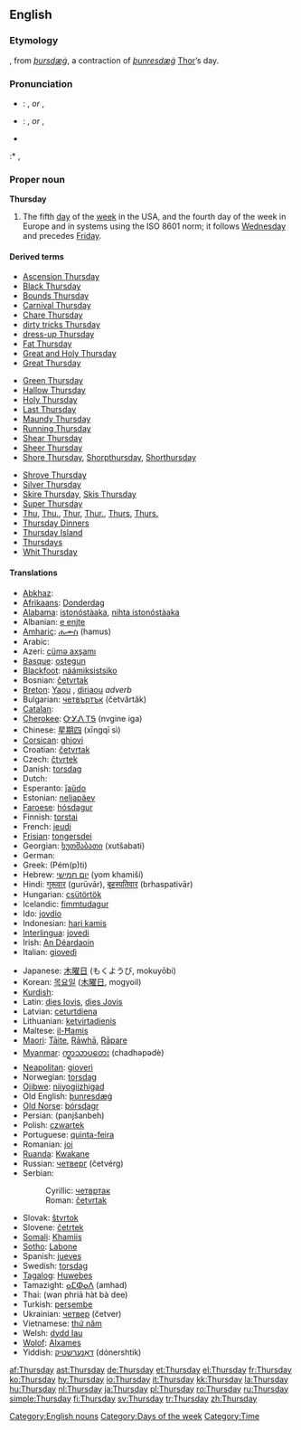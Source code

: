==English==

===Etymology===
{{ME.}}, from {{OE.}} ''[[þursdæġ]]'', a contraction of ''[[þunresdæġ]]'' [[Thor]]’s day. {{proto|Germanic|thonaras daga-}} {{proto|Indo-European|(s)tene-|to thunder}}

===Pronunciation===
* {{UK}}: {{IPA|/ˈθɜ:zdeɪ/}}, {{SAMPA|/"T3:zdeI/}} ''or'' {{IPA|/ˈθɜ:zdi/}}, {{SAMPA|/"T3:zdi/}}
* {{US}}: {{IPA|/ˈθɝzdeɪ/}}, {{SAMPA|/"T3`zdeI/}} ''or'' {{IPA|/ˈθɝzdi/}}, {{SAMPA|/"T3`zdi/}}
* {{audio|en-us-Thursday.ogg|Audio (US)}}
:* {{rhymes|ɜ:(r)zdeɪ}}, {{rhymes|ɜ:(r)zdi}}

===Proper noun===
'''Thursday'''

# The fifth [[day]] of the [[week]] in the USA, and the fourth day of the week in Europe and in systems using the ISO 8601 norm; it follows [[Wednesday]] and precedes [[Friday]].
<!-- probably just an attributive use of the noun: # An appointment, person, or feeling associated with this day of the week.-->

====Derived terms====
{{top3}}
*[[Ascension Thursday]]
*[[Black Thursday]]
*[[Bounds Thursday]]
*[[Carnival Thursday]]
*[[Chare Thursday]]
*[[dirty tricks Thursday]]
*[[dress-up Thursday]]
*[[Fat Thursday]]
*[[Great and Holy Thursday]]
*[[Great Thursday]]
{{mid3}}
*[[Green Thursday]]
*[[Hallow Thursday]]
*[[Holy Thursday]]
*[[Last Thursday]]
*[[Maundy Thursday]]
*[[Running Thursday]]
*[[Shear Thursday]]
*[[Sheer Thursday]]
*[[Shore Thursday]], [[Shorpthursday]], [[Shorthursday]]
{{mid3}}
*[[Shrove Thursday]]
*[[Silver Thursday]]
*[[Skire Thursday]], [[Skis Thursday]]
*[[Super Thursday]]
*[[Thu]], [[Thu.]], [[Thur]], [[Thur.]], [[Thurs]], [[Thurs.]]
*[[w:Thursday Dinners|Thursday Dinners]]
*[[w:Thursday Island|Thursday Island]]
*[[Thursdays]]<!--adverb-->
*[[Whit Thursday]]
{{bottom}}

====Translations====
{{trans-top|day between wednesday and friday}}
*[[Abkhaz]]: {{RUchar|[[аҧшьаш]]}} {{IPAchar|(aṗṣ̌aš)}}
*[[Afrikaans]]: [[Donderdag]]
*[[Alabama]]: [[istonóstàaka]], [[nihta istonóstàaka]]
*Albanian: [[e enjte]]
*[[Amharic]]: [[ሐሙስ]] (hamus)
*Arabic: {{ARchar|[[الخميس]]}} {{Unicode|(al-χamíːs)}}
*Azeri: [[cümə axşamı]]
*[[Basque]]: [[ostegun]]
*[[Blackfoot]]: [[náámiksistsiko]]
*Bosnian: [[četvrtak#Bosnian|četvrtak]] {{m}}
*[[Breton]]: [[Yaou]] {{m}}, [[diriaou]] ''adverb'' <!-- move this to [[Thursdays]] once it is created-->
*Bulgarian: [[четвъртък]] (četvărtăk) {{m}}
*[[Catalan]]: {{t|ca|dijous|m}}
*[[Cherokee]]: [[ᏅᎩᏁ ᎢᎦ]] (nvgine iga)
*Chinese: [[星期四]] (xīngqī sì)
*[[Corsican]]: [[ghjovi]]
*Croatian: [[četvrtak#Croatian|četvrtak]]
*Czech: [[čtvrtek]] {{m}}
*Danish: [[torsdag#Danish|torsdag]]
*Dutch: {{t|nl|donderdag|m}}
*Esperanto: [[ĵaŭdo]]
*Estonian: [[neljapäev]]
*[[Faroese]]: [[hósdagur]] {{m}}
*Finnish: [[torstai]]
*French: [[jeudi]] {{m}}
*[[Frisian]]: [[tongersdei]]
*Georgian: [[ხუთშაბათი]] (xutšabati)
*German: {{t|de|Donnerstag|m|lang=German}}
*Greek: {{t|el|Πέμπτη|f}} (Pém(p)ti)
*Hebrew: [[יום חמישי]] (yom khamiší)
*Hindi: [[गुरूवार]] (gurūvār), [[बृहस्पतिवार]] (brhaspativār)
*Hungarian: [[csütörtök]]
*Icelandic: [[fimmtudagur]] {{m}}
*Ido: [[jovdio]]
*Indonesian: [[hari kamis]]
*[[Interlingua]]: [[jovedi]]
*Irish: [[An Déardaoin]]
*Italian: [[giovedì]] {{m}}
{{trans-mid}}
*Japanese: [[木曜日]] (もくようび, mokuyōbi)
*Korean: [[목요일]] ([[木曜日]], mogyoil)
*[[Kurdish]]: {{t|ku|pêncşem|f}}
*Latin: [[dies Iovis]], [[dies Jovis]]
*Latvian: [[ceturtdiena]]
*Lithuanian: [[ketvirtadienis]] {{m}}
*Maltese: [[il-Ħamis]]
*[[Maori]]: [[Tāite]], [[Rāwhā]], [[Rāpare]]
*[[Myanmar]]: [[က္ရာသာပတေး]] (chadhəpədè)
*[[Neapolitan]]: [[gioverì]]
*Norwegian: [[torsdag#Norwegian|torsdag]]
*[[Ojibwe]]: [[niiyogiizhigad]]
*Old English: [[þunresdæġ]] {{m}}
*[[Old Norse]]: [[þórsdagr]] {{m}}
*Persian: {{FAchar|[[پنجشنبه]]}} (panjšanbeh)
*Polish: [[czwartek]]
*Portuguese: [[quinta-feira]]
*Romanian: [[joi]] {{f}}
*[[Ruanda]]: [[Kwakane]]
*Russian: [[четверг]] (četvérg) {{m}}
*Serbian:
*:Cyrillic: [[четвртак#Serbian|четвртак]] {{m}}
*:Roman: [[četvrtak#Serbian|četvrtak]] {{m}}
*Slovak: [[štvrtok]] {{m}}
*Slovene: [[četrtek]] {{m}}
*[[Somali]]: [[Khamiis]]
*[[Sotho]]: [[Labone]]
*Spanish: [[jueves]] {{m}}
*Swedish: [[torsdag]] {{c}}
*[[Tagalog]]: [[Huwebes]]
*Tamazight: [[ⴰⵎⵀⴰⴷ]] (amhad)
*Thai: {{THchar|[[วันพฤหัสบดี]]}} (wan phriā hàt bà dee)
*Turkish: [[perşembe]]
*Ukrainian: [[четвер]] (četver)
*Vietnamese: [[thứ năm]]
*Welsh: [[dydd Iau]] {{m}}
*[[Wolof]]: [[Alxames]]
*Yiddish: [[דאָנערשטיק]] (dónershtik)
{{trans-bottom}}

[[Category:English nouns]]
[[Category:Days of the week]]
[[Category:Time]]

[[af:Thursday]]
[[ast:Thursday]]
[[de:Thursday]]
[[et:Thursday]]
[[el:Thursday]]
[[fr:Thursday]]
[[ko:Thursday]]
[[hy:Thursday]]
[[io:Thursday]]
[[it:Thursday]]
[[kk:Thursday]]
[[la:Thursday]]
[[hu:Thursday]]
[[nl:Thursday]]
[[ja:Thursday]]
[[pl:Thursday]]
[[ro:Thursday]]
[[ru:Thursday]]
[[simple:Thursday]]
[[fi:Thursday]]
[[sv:Thursday]]
[[tr:Thursday]]
[[zh:Thursday]]